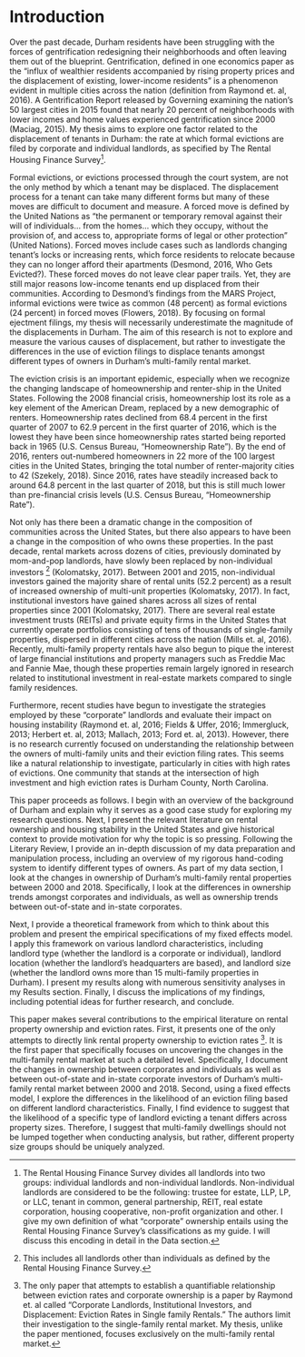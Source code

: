 <!--
This is for including Chapter 1.  Notice that it's also good practice to name your chunk.  This will help you debug potential issues as you knit.  The chunk above is called intro and the one below is called chapter1.  Feel free to change the name of the Rmd file as you wish, but don't forget to change it here from chap1.Rmd.
-->

<!--
The {#rmd-basics} text after the chapter declaration will allow us to link throughout the document back to the beginning of Chapter 1.  These labels will automatically be generated (if not specified) by changing the spaces to hyphens and capital letters to lowercase.  Look for the reference to this label at the beginning of Chapter 2.
-->

# Introduction 

Over the past decade, Durham residents have been struggling with the forces of gentrification redesigning their neighborhoods and often leaving them out of the blueprint. Gentrification, defined in one economics paper as the “influx of wealthier residents accompanied by rising property prices and the displacement of existing, lower-income residents” is a phenomenon evident in multiple cities across the nation (definition from Raymond et. al, 2016). A Gentrification Report released by Governing examining the nation’s 50 largest cities in 2015 found that nearly 20 percent of neighborhoods with lower incomes and home values experienced gentrification since 2000 (Maciag, 2015). My thesis aims to explore one factor related to the displacement of tenants in Durham: the rate at which formal evictions are filed by corporate and individual landlords, as specified by The Rental Housing Finance Survey[^1].  

Formal evictions, or evictions processed through the court system, are not the only method by which a tenant may be displaced. The displacement process for a tenant can take many different forms but many of these moves are difficult to document and measure. A forced move is defined by the United Nations as “the permanent or temporary removal against their will of individuals… from the homes… which they occupy, without the provision of, and access to, appropriate forms of legal or other protection” (United Nations). Forced moves include cases such as landlords changing tenant’s locks or increasing rents, which force residents to relocate because they can no longer afford their apartments (Desmond, 2016, Who Gets Evicted?). These forced moves do not leave clear paper trails. Yet, they are still major reasons low-income tenants end up displaced from their communities. According to Desmond’s findings from the MARS Project, informal evictions were twice as common (48 percent) as formal evictions (24 percent) in forced moves (Flowers, 2018). By focusing on formal ejectment filings, my thesis will necessarily underestimate the magnitude of the displacements in Durham. The aim of this research is not to explore and measure the various causes of displacement, but rather to investigate the differences in the use of eviction filings to displace tenants amongst different types of owners in Durham’s multi-family rental market.  

The eviction crisis is an important epidemic, especially when we recognize the changing landscape of homeownership and renter-ship in the United States. Following the 2008 financial crisis, homeownership lost its role as a key element of the American Dream, replaced by a new demographic of renters. Homeownership rates declined from 68.4 percent in the first quarter of 2007 to 62.9 percent in the first quarter of 2016, which is the lowest they have been since homeownership rates started being reported back in 1965 (U.S. Census Bureau, “Homeownership Rate”). By the end of 2016, renters out-numbered homeowners in 22 more of the 100 largest cities in the United States, bringing the total number of renter-majority cities to 42 (Szekely, 2018). Since 2016, rates have steadily increased back to around 64.8 percent in the last quarter of 2018, but this is still much lower than pre-financial crisis levels (U.S. Census Bureau, “Homeownership Rate”).  

Not only has there been a dramatic change in the composition of communities across the United States, but there also appears to have been a change in the composition of who owns these properties. In the past decade, rental markets across dozens of cities, previously dominated by mom-and-pop landlords, have slowly been replaced by non-individual investors [^2] (Kolomatsky, 2017). Between 2001 and 2015, non-individual investors gained the majority share of rental units (52.2 percent) as a result of increased ownership of multi-unit properties (Kolomatsky, 2017). In fact, institutional investors have gained shares across all sizes of rental properties since 2001 (Kolomatsky, 2017). There are several real estate investment trusts (REITs) and private equity firms in the United States that currently operate portfolios consisting of tens of thousands of single-family properties, dispersed in different cities across the nation (Mills et. al, 2016). Recently, multi-family property rentals have also begun to pique the interest of large financial institutions and property managers such as Freddie Mac and Fannie Mae, though these properties remain largely ignored in research related to institutional investment in real-estate markets compared to single family residences.  

Furthermore, recent studies have begun to investigate the strategies employed by these “corporate” landlords and evaluate their impact on housing instability (Raymond et. al, 2016; Fields & Uffer, 2016; Immergluck, 2013; Herbert et. al, 2013; Mallach, 2013; Ford et. al, 2013). However, there is no research currently focused on understanding the relationship between the owners of multi-family units and their eviction filing rates. This seems like a natural relationship to investigate, particularly in cities with high rates of evictions. One community that stands at the intersection of high investment and high eviction rates is Durham County, North Carolina.

This paper proceeds as follows. I begin with an overview of the background of Durham and explain why it serves as a good case study for exploring my research questions. Next, I present the relevant literature on rental ownership and housing stability in the United States and give historical context to provide motivation for why the topic is so pressing. Following the Literary Review, I provide an in-depth discussion of my data preparation and manipulation process, including an overview of my rigorous hand-coding system to identify different types of owners. As part of my data section, I look at the changes in ownership of Durham’s multi-family rental properties between 2000 and 2018. Specifically, I look at the differences in ownership trends amongst corporates and individuals, as well as ownership trends between out-of-state and in-state corporates.  

Next, I provide a theoretical framework from which to think about this problem and present the empirical specifications of my fixed effects model. I apply this framework on various landlord characteristics, including landlord type (whether the landlord is a corporate or individual), landlord location (whether the landlord’s headquarters are based), and landlord size (whether the landlord owns more than 15 multi-family properties in Durham). I present my results along with numerous sensitivity analyses in my Results section. Finally, I discuss the implications of my findings, including potential ideas for further research, and conclude.  

This paper makes several contributions to the empirical literature on rental property ownership and eviction rates. First, it presents one of the only attempts to directly link rental property ownership to eviction rates [^3]. It is the first paper that specifically focuses on uncovering the changes in the multi-family rental market at such a detailed level. Specifically, I document the changes in ownership between corporates and individuals as well as between out-of-state and in-state corporate investors of Durham’s multi-family rental market between 2000 and 2018. Second, using a fixed effects model, I explore the differences in the likelihood of an eviction filing based on different landlord characteristics. Finally, I find evidence to suggest that the likelihood of a specific type of landlord evicting a tenant differs across property sizes. Therefore, I suggest that multi-family dwellings should not be lumped together when conducting analysis, but rather, different property size groups should be uniquely analyzed.
	
[^1]: The Rental Housing Finance Survey divides all landlords into two groups: individual landlords and non-individual landlords. Non-individual landlords are considered to be the following: trustee for estate, LLP, LP, or LLC, tenant in common, general partnership, REIT, real estate corporation, housing cooperative, non-profit organization and other. I give my own definition of what “corporate” ownership entails using the Rental Housing Finance Survey’s classifications as my guide. I will discuss this encoding in detail in the Data section. 
[^2]: This includes all landlords other than individuals as defined by the Rental Housing Finance Survey.
[^3]: The only paper that attempts to establish a quantifiable relationship between eviction rates and corporate ownership is a paper by Raymond et. al called "Corporate Landlords, Institutional Investors, and Displacement: Eviction Rates in Single family Rentals." The authors limit their investigation to the single-family rental market. My thesis, unlike the paper mentioned, focuses exclusively on the multi-family rental market. 

